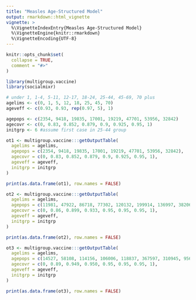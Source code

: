 ```yaml
---
title: "Measles Age-Structured Model"
output: rmarkdown::html_vignette
vignette: >
  %\VignetteIndexEntry{Measles Age-Structured Model}
  %\VignetteEngine{knitr::rmarkdown}
  %\VignetteEncoding{UTF-8}
---
```


```r
knitr::opts_chunk$set(
  collapse = TRUE,
  comment = "#>"
)
```

```r
library(multigroup.vaccine)
library(socialmixr)
```

```r
# under 1, 1-4, 5-11, 12-17, 18-24, 25-44, 45-69, 70 plus
agelims <- c(0, 1, 5, 12, 18, 25, 45, 70)
ageveff <- c(0.93, 0.93, rep(0.97, 5), 1)

agepops <- c(2354, 9418, 19835, 17001, 19219, 47701, 53956, 32842)
agecovr <- c(0, 0.83, 0.852, 0.879, 0.9, 0.925, 0.95, 1)
initgrp <- 6 #assume first case in 25-44 group

ot1 <- multigroup.vaccine:::getOutputTable(
  agelims = agelims,
  agepops = c(2354, 9418, 19835, 17001, 19219, 47701, 53956, 32842),
  agecovr = c(0, 0.83, 0.852, 0.879, 0.9, 0.925, 0.95, 1),
  ageveff = ageveff,
  initgrp = initgrp
)

print(as.data.frame(ot1), row.names = FALSE)
```
```r
ot2 <- multigroup.vaccine:::getOutputTable(
  agelims = agelims,
  agepops = c(11981, 47922, 86718, 77302, 120132, 199914, 136997, 38206),
  agecovr = c(0, 0.86, 0.899, 0.933, 0.95, 0.95, 0.95, 1),
  ageveff = ageveff,
  initgrp = initgrp
)

print(as.data.frame(ot2), row.names = FALSE)
```

```r
ot3 <- multigroup.vaccine:::getOutputTable(
  agelims = agelims,
  agepops = c(14527, 58108, 114156, 106006, 118837, 367597, 310945, 95637),
  agecovr = c(0, 0.89, 0.949, 0.950, 0.95, 0.95, 0.95, 1),
  ageveff = ageveff,
  initgrp = initgrp
)

print(as.data.frame(ot3), row.names = FALSE)
```
